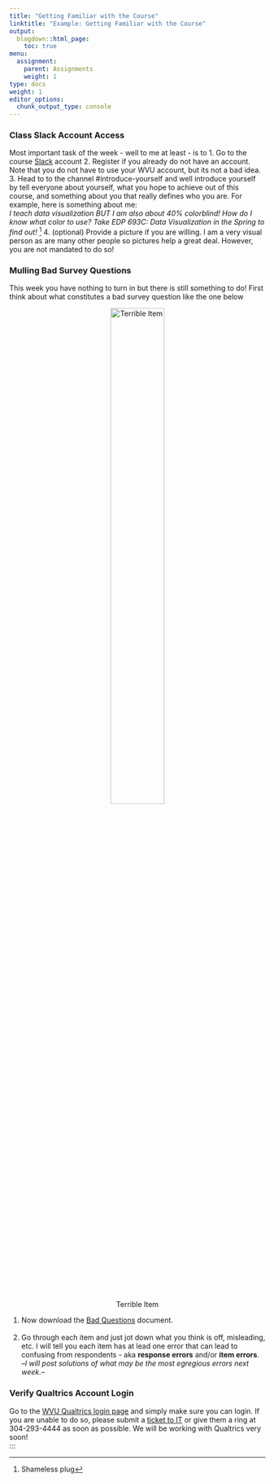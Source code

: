 ```yaml
---
title: "Getting Familiar with the Course"
linktitle: "Example: Getting Familiar with the Course"
output:
  blogdown::html_page:
    toc: true
menu:
  assignment:
    parent: Assignments
    weight: 1
type: docs
weight: 1
editor_options: 
  chunk_output_type: console
---
```


### Class Slack Account Access
Most important task of the week - well to me at least - is to
  1. Go to the course [Slack](2020edp619.slack.com){target="_blank"} account 
  2. Register if you already do not have an account. Note that you do not have to use your WVU account, but its not a bad idea.
  3. Head to to the channel #introduce-yourself and well introduce yourself by tell everyone about yourself, what you hope to achieve out of this course, and something about you that really defines who you are. For example, here is something about me:
<br>
*I teach data visualization BUT I am also about 40% colorblind! How do I know what color to use? Take EDP 693C: Data Visualization in the Spring to find out!* ^[Shameless plug]
  4. (optional) Provide a picture if you are willing. I am a very visual person as are many other people so pictures help a great deal. However, you are not mandated to do so!<br>

### Mulling Bad Survey Questions
This week you have nothing to turn in but there is still something to do! First think about what constitutes a bad survey question like the one below
<center>
![Terrible Item](/img/examples/Week1.png){width=50%}
</center>
  1. Now download the [Bad Questions](/files/Bad_Questions.docx){target="_blank"} document.<br><br>
  2. Go through each item and just jot down what you think is off, misleading, etc. I will tell you each item has at lead one error that can lead to confusing from respondents - aka **response errors** and/or **item errors**.<br>
  --*I will post solutions of what may be the most egregious errors next week.*--<br>

### Verify Qualtrics Account Login
Go to the [WVU Qualtrics login page](https://wvu.qualtrics.com){target="_blank"} and simply make sure you can login. If you are unable to do so, please submit a [ticket to IT](https://wvu.teamdynamix.com/TDClient/1976/Portal/Requests/ServiceDet?ID=9102){target="_blank"} or give them a ring at 304-293-4444 as soon as possible. We will be working with Qualtrics very soon!<br>
:::
